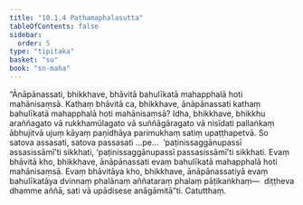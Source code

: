 ```yaml
---
title: "10.1.4 Paṭhamaphalasutta"
tableOfContents: false
sidebar:
  order: 5
type: "tipitaka"
basket: "su"
book: "sn-maha"
---
```



<DynamicBreadcrumb />

<Division number="980" book="sn-maha" bookNo="14" page="273">

<Paragraph number="1656" book="sn-maha">
“Ānāpānassati, bhikkhave, bhāvitā bahulīkatā mahapphalā hoti mahānisaṃsā. Kathaṃ bhāvitā ca, bhikkhave, ānāpānassati kathaṃ bahulīkatā mahapphalā hoti mahānisaṃsā? Idha, bhikkhave, bhikkhu araññagato vā rukkhamūlagato vā suññāgāragato vā nisīdati pallaṅkaṃ ābhujitvā ujuṃ kāyaṃ paṇidhāya parimukhaṃ satiṃ upaṭṭhapetvā. So satova assasati, satova passasati …pe…  ‘paṭinissaggānupassī assasissāmī’ti sikkhati, ‘paṭinissaggānupassī passasissāmī’ti sikkhati. Evaṃ bhāvitā kho, bhikkhave, ānāpānassati evaṃ bahulīkatā mahapphalā hoti mahānisaṃsā. Evaṃ bhāvitāya kho, bhikkhave, ānāpānassatiyā evaṃ bahulīkatāya dvinnaṃ phalānaṃ aññataraṃ phalaṃ pāṭikaṅkhaṃ—  diṭṭheva dhamme aññā, sati vā upādisese anāgāmitā”ti.

</Paragraph>
</Division>

<Paragraph number="1657" type="center" book="sn-maha">
Catutthaṃ.
</Paragraph>